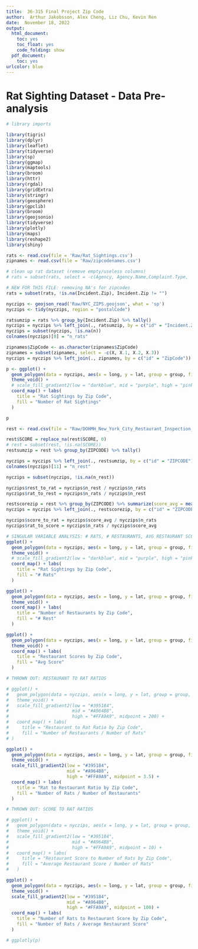 ```yaml
---
title:  36-315 Final Project Zip Code  
author:  Arthur Jakobsson, Alex Cheng, Liz Chu, Kevin Ren 
date:  November 18, 2022 
output:
  html_document:
    toc: yes
    toc_float: yes
    code_folding: show
  pdf_document:
    toc: yes
urlcolor: blue
---
```


# Rat Sighting Dataset - Data Pre-analysis

```r
# library imports

library(tigris)
library(dplyr)
library(leaflet)
library(tidyverse)
library(sp)
library(ggmap)
library(maptools)
library(broom)
library(httr)
library(rgdal)
library(gridExtra)
library(stringr)
library(geosphere)
library(gpclib)
library(broom)
library(geojsonio)
library(tidyverse)
library(plotly)
library(maps)
library(reshape2)
library(shiny)

```

```r
rats <- read.csv(file = 'Raw/Rat_Sightings.csv')
zipnames <- read.csv(file = 'Raw/zipcodenames.csv')

# clean up rat dataset (remove empty/useless columns)
# rats = subset(rats, select = -c(Agency, Agency.Name,Complaint.Type,  Descriptor ,  Vehicle.Type ,  Taxi.Company.Borough ,  Taxi.Pick.Up.Location , Bridge.Highway.Name ,  Bridge.Highway.Direction ,  Road.Ramp ,  Bridge.Highway.Segment, Facility.Type, Park.Facility.Name) )

# NEW FOR THIS FILE: removing NA's for zipcodes
rats = subset(rats, !is.na(Incident.Zip), Incident.Zip != "")

nyczips <- geojson_read('Raw/NYC_ZIPS.geojson', what = 'sp')
nyczips <- tidy(nyczips, region = "postalCode")

ratsumzip = rats %>% group_by(Incident.Zip) %>% tally()
nyczips = nyczips %>% left_join(., ratsumzip, by = c("id" = "Incident.Zip"))
nyczips = subset(nyczips, !is.na(n))
colnames(nyczips)[8] = "n_rats"
```

```r
zipnames$ZipCode <- as.character(zipnames$ZipCode)
zipnames = subset(zipnames, select = -c(X, X.1, X.2, X.3))
nyczips = nyczips %>% left_join(., zipnames, by = c("id" = "ZipCode"))
```

```r
p <- ggplot() +
  geom_polygon(data = nyczips, aes(x = long, y = lat, group = group, fill = n_rats)) +
  theme_void() +
  # scale_fill_gradient2(low = "darkblue", mid = "purple", high = "pink", midpoint=3000) + 
  coord_map() + labs(
    title = "Rat Sightings by Zip Code", 
    fill = "Number of Rat Sightings"
  )

p

```

```r

rest <- read.csv(file = "Raw/DOHMH_New_York_City_Restaurant_Inspection_Results.csv")

rest$SCORE = replace_na(rest$SCORE, 0)
# rest = subset(rest, !is.na(SCORE))
restsumzip = rest %>% group_by(ZIPCODE) %>% tally()

nyczips = nyczips %>% left_join(., restsumzip, by = c("id" = "ZIPCODE"))
colnames(nyczips)[11] = "n_rest"

nyczips = subset(nyczips, !is.na(n_rest))

nyczips$rest_to_rat = nyczips$n_rest / nyczips$n_rats
nyczips$rat_to_rest = nyczips$n_rats / nyczips$n_rest

restscorezip = rest %>% group_by(ZIPCODE) %>% summarize(score_avg = mean(SCORE))
nyczips = nyczips %>% left_join(., restscorezip, by = c("id" = "ZIPCODE"))

nyczips$score_to_rat = nyczips$score_avg / nyczips$n_rats
nyczips$rat_to_score = nyczips$n_rats / nyczips$score_avg

```

```r

# SINGULAR VARIABLE ANALYSIS: # RATS, # RESTAURANTS, AVG RESTAURANT SCORE
ggplot() +
  geom_polygon(data = nyczips, aes(x = long, y = lat, group = group, fill = n_rats)) +
  theme_void() +
  # scale_fill_gradient2(low = "darkblue", mid = "purple", high = "pink", midpoint=3000) + 
  coord_map() + labs(
    title = "Rat Sightings by Zip Code", 
    fill = "# Rats"
  )

ggplot() +
  geom_polygon(data = nyczips, aes(x = long, y = lat, group = group, fill = n_rest)) +
  theme_void() +
  coord_map() + labs(
    title = "Number of Restaurants by Zip Code", 
    fill = "# Rest" 
  )

ggplot() +
  geom_polygon(data = nyczips, aes(x = long, y = lat, group = group, fill = score_avg)) +
  theme_void() +
  coord_map() + labs(
    title = "Restaurant Scores by Zip Code", 
    fill = "Avg Score"
  )

```

```r

# THROWN OUT: RESTAURANT TO RAT RATIOS 

# ggplot() +
#   geom_polygon(data = nyczips, aes(x = long, y = lat, group = group, fill = rest_to_rat)) +
#   theme_void() + 
#   scale_fill_gradient2(low = "#395184",
#                        mid = "#A964B8", 
#                        high = "#FFA9A9", midpoint = 200) + 
#   coord_map() + labs( 
#     title = "Restaurant to Rat Ratio by Zip Code", 
#     fill = "Number of Restaurants / Number of Rats"
# )

ggplot() +
  geom_polygon(data = nyczips, aes(x = long, y = lat, group = group, fill = rat_to_rest)) +
  theme_void() +
  scale_fill_gradient2(low = "#395184",
                       mid = "#A964B8", 
                       high = "#FFA9A9", midpoint = 3.5) + 
  coord_map() + labs(
    title = "Rat to Restaurant Ratio by Zip Code", 
    fill = "Number of Rats / Number of Restaurants"
  )

# THROWN OUT: SCORE TO RAT RATIOS

# ggplot() +
#   geom_polygon(data = nyczips, aes(x = long, y = lat, group = group, fill = score_to_rat)) +
#   theme_void() +
#   scale_fill_gradient2(low = "#395184",
#                        mid = "#A964B8", 
#                        high = "#FFA9A9", midpoint = 10) + 
#   coord_map() + labs(
#     title = "Restaurant Score to Number of Rats by Zip Code", 
#     fill = "Average Restaurant Score / Number of Rats"
#   )

ggplot() +
  geom_polygon(data = nyczips, aes(x = long, y = lat, group = group, fill = rat_to_score)) +
  theme_void() +
  scale_fill_gradient2(low = "#395184",
                       mid = "#A964B8", 
                       high = "#FFA9A9", midpoint = 100) + 
  coord_map() + labs(
    title = "Number of Rats to Restaurant Score by Zip Code", 
    fill = "Number of Rats / Average Restaurant Score"
  )


```

```r

# ggplotly(p)

```

